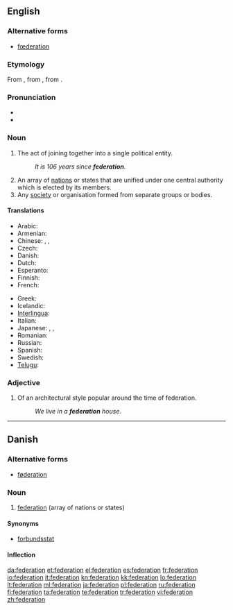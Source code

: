 {{wikipedia|dab=federation (disambiguation)|federation}}
{{also|fédération}}
==English==
{{wikipedia}}
{{rft}}
===Alternative forms===
* [[fœderation]] {{i|archaic}} {{defdate|18<sup>th</sup>–19<sup>th</sup> C}}

===Etymology===
From {{etyl|fr}} {{term|fédération}}, from {{etyl|LL.}} {{term|foederatio}}, from {{etyl|la}} {{term|foederare}}.

===Pronunciation===
* {{audio|en-us-federation.ogg|Audio (US)}}
* {{rhymes|eɪʃən}}

===Noun===
{{en-noun}}

# The act of joining together into a single political entity.
#: '' It is 106 years since '''federation'''.''
# An array of [[nation]]s or states that are unified under one central authority which is elected by its members.
# Any [[society]] or organisation formed from separate groups or bodies.

====Translations====
{{trans-top|array of nations or states}}
* Arabic: {{t|ar|اتحاد|m|tr=ittiHaad}}
* Armenian: {{t-|hy|դաշնություն|tr=dašnut’yun}}
* Chinese: {{zh-tsp|聯邦|联邦|liánbāng}}, {{zh-tsp|聯合會|联合会|liánhéhuì}}, {{zh-tsp|聯盟|联盟|liánméng}}
* Czech: {{t-|cs|federace|f}}
* Danish: {{t+|da|føderation|c}}
* Dutch: {{t+|nl|federatie|f}}
* Esperanto: {{t|eo|federacio|xs=Esperanto}}
* Finnish: {{t-|fi|liittovaltio}}
* French: {{t+|fr|fédération|f}}
{{trans-mid}}
* Greek: {{t+|el|ομοσπονδία|f|tr=omospondía}}
* Icelandic: {{t+|is|samband|n}}
* [[Interlingua]]: {{t-|ia|federation|xs=Interlingua}}
* Italian: {{t+|it|federazione|f}}
* Japanese: {{t-|ja|連邦|tr=renpō}}, {{t-|ja|連盟|tr=renmei}}, {{t-|ja|同盟|tr=dōmei}}
* Romanian: {{t|ro|federație|f}}
* Russian: {{t+|ru|федерация|f|tr=federácija}}
* Spanish: {{t-|es|federación|f}}
* Swedish: {{t-|sv|federation|c}}
* [[Telugu]]: {{t|te|సమాఖ్య|tr=samaakhya}}
{{trans-bottom}}

===Adjective===
{{en-adj|-}}

# {{Australia}} Of an architectural style popular around the time of federation.
#: ''We live in a '''federation''' house.''

----

==Danish==
{{wikipedia|lang=da}}

===Alternative forms===

* [[føderation]]

===Noun===
{{da-noun|en|er}}

# [[federation#English|federation]] (array of nations or states)

====Synonyms====

* [[forbundsstat]]

====Inflection====
{{da-noun-infl|en|er}}

[[da:federation]]
[[et:federation]]
[[el:federation]]
[[es:federation]]
[[fr:federation]]
[[io:federation]]
[[it:federation]]
[[kn:federation]]
[[kk:federation]]
[[lo:federation]]
[[lt:federation]]
[[ml:federation]]
[[ja:federation]]
[[pl:federation]]
[[ru:federation]]
[[fi:federation]]
[[ta:federation]]
[[te:federation]]
[[tr:federation]]
[[vi:federation]]
[[zh:federation]]